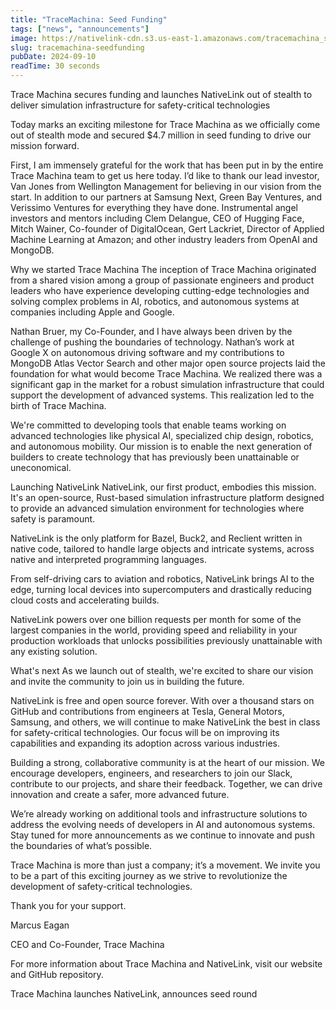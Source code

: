 ```yaml
---
title: "TraceMachina: Seed Funding"
tags: ["news", "announcements"]
image: https://nativelink-cdn.s3.us-east-1.amazonaws.com/tracemachina_seedfunding.webp
slug: tracemachina-seedfunding
pubDate: 2024-09-10
readTime: 30 seconds
---
```

Trace Machina secures funding and launches NativeLink out of stealth to
deliver simulation infrastructure for safety-critical technologies

Today marks an exciting milestone for Trace Machina as we officially come
out of stealth mode and secured $4.7 million in seed funding to drive our
mission forward.


First, I am immensely grateful for the work that has been put in by the
entire Trace Machina team to get us here today. I’d like to thank our lead
investor, Van Jones from Wellington Management for believing in our vision
from the start. In addition to our partners at Samsung Next, Green Bay
Ventures, and Verissimo Ventures for everything they have done.
Instrumental angel investors and mentors including Clem Delangue, CEO of
Hugging Face, Mitch Wainer, Co-founder of DigitalOcean, Gert Lackriet,
Director of Applied Machine Learning at Amazon; and other industry leaders
from OpenAI and MongoDB.


Why we started Trace Machina
The inception of Trace Machina originated from a shared vision among a
group of passionate engineers and product leaders who have experience
developing cutting-edge technologies and solving complex problems in AI,
robotics, and autonomous systems at companies including Apple and Google.


Nathan Bruer, my Co-Founder, and I have always been driven by the challenge
of pushing the boundaries of technology. Nathan’s work at Google X on
autonomous driving software and my contributions to MongoDB Atlas Vector Search and other major open source projects laid the foundation for what
would become Trace Machina. We realized there was a significant gap in the
market for a robust simulation infrastructure that could support the
development of advanced systems. This realization led to the birth of Trace
Machina.


We're committed to developing tools that enable teams working on advanced
technologies like physical AI, specialized chip design, robotics, and
autonomous mobility. Our mission is to enable the next generation of
builders to create technology that has previously been unattainable or
uneconomical.


Launching NativeLink
NativeLink, our first product, embodies this mission. It's an open-source,
Rust-based simulation infrastructure platform designed to provide an
advanced simulation environment for technologies where safety is paramount.


NativeLink is the only platform for Bazel, Buck2, and Reclient written in
native code, tailored to handle large objects and intricate systems, across
native and interpreted programming languages.


From self-driving cars to aviation and robotics, NativeLink brings AI to
the edge, turning local devices into supercomputers and drastically
reducing cloud costs and accelerating builds.


NativeLink powers over one billion requests per month for some of the
largest companies in the world, providing speed and reliability in your
production workloads that unlocks possibilities previously unattainable
with any existing solution.


What's next
As we launch out of stealth, we're excited to share our vision and invite
the community to join us in building the future.


NativeLink is free and open source forever. With over a thousand stars on
GitHub and contributions from engineers at Tesla, General Motors, Samsung,
and others, we will continue to make NativeLink the best in class for
safety-critical technologies. Our focus will be on improving its
capabilities and expanding its adoption across various industries.


Building a strong, collaborative community is at the heart of our mission.
We encourage developers, engineers, and researchers to join our Slack,
contribute to our projects, and share their feedback. Together, we can
drive innovation and create a safer, more advanced future.


We’re already working on additional tools and infrastructure solutions to
address the evolving needs of developers in AI and autonomous systems. Stay
tuned for more announcements as we continue to innovate and push the
boundaries of what’s possible.


Trace Machina is more than just a company; it’s a movement. We invite you
to be a part of this exciting journey as we strive to revolutionize the
development of safety-critical technologies.


Thank you for your support.


Marcus Eagan

CEO and Co-Founder, Trace Machina


For more information about Trace Machina and NativeLink, visit our website
and GitHub repository.

Trace Machina launches NativeLink, announces seed round
